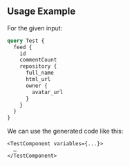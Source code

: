 

<PackageHeader hasOperationsNote />
<PackageApiDocs />

## Usage Example

For the given input:

```graphql
query Test {
  feed {
    id
    commentCount
    repository {
      full_name
      html_url
      owner {
        avatar_url
      }
    }
  }
}
```

We can use the generated code like this:

```tsx
<TestComponent variables={...}>
  …
</TestComponent>
```
